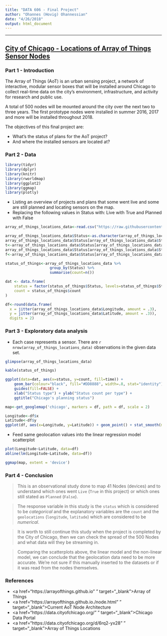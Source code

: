 ```yaml
---
title: "DATA 606 - Final Project"
author: "Ohannes (Hovig) Ohannessian"
date: "4/26/2018"
output: html_document
---
```

<hr>

<div class="alert alert-success">
## <b><u>City of Chicago - Locations of Array of Things Sensor Nodes</u></b><br>
</div>

### Part 1 - Introduction
<div class="alert alert-info">
The Array of Things (AoT) is an urban sensing project, a network of interactive, modular sensor boxes that will be installed around Chicago to collect real-time data on the city’s environment, infrastructure, and activity for research and public use. 

A total of 500 nodes will be mounted around the city over the next two to three years. The first prototype nodes were installed in summer 2016, 2017 and more will be installed throughout 2018.

The objectives of this final project are:

* What's the status of plans for the AoT project? 
* And where the installed sensors are located at?
</div>

### Part 2 - Data 

```r
library(tidyr)
library(dplyr)
library(knitr)
library(rworldmap)
library(ggplot2)
library(ggmap)
library(plotly)
```


<div class="alert alert-info">
* Listing an overview of projects and plans that some went live and some are still planned and locating sensors on the map.
* Replacing the following values in Status with: Live with True and Planned with False
</div>

```r
array_of_things_locations_data<-read.csv("https://raw.githubusercontent.com/hovig/MSDS_CUNY/master/DATA606/Project-Proposal/array-of-things-locations-1.csv")

array_of_things_locations_data$Status<-as.character(array_of_things_locations_data$Status)
array_of_things_locations_data$Status[array_of_things_locations_data$Status=="Live"]<-"True"
t<-array_of_things_locations_data$Status[array_of_things_locations_data$Status=="True"]
array_of_things_locations_data$Status[array_of_things_locations_data$Status=="Planned"]<-"False"
f<-array_of_things_locations_data$Status[array_of_things_locations_data$Status=="False"]

status_of_things<-array_of_things_locations_data %>% 
                    group_by(Status) %>%
                    summarise(count=n())

dat <- data.frame(
    status = factor(status_of_things$Status, levels=status_of_things$Status),
    count = status_of_things$count
)

df<-round(data.frame(
  x = jitter(array_of_things_locations_data$Longitude, amount = .3),
  y = jitter(array_of_things_locations_data$Latitude, amount = .3)), 
  digits = 2)
```


### Part 3 - Exploratory data analysis
<div class="alert alert-info">
* Each case represents a sensor. There are `r nrow(array_of_things_locations_data)` observations in the given data set.
</div>

```r
glimpse(array_of_things_locations_data)
```

```r
kable(status_of_things)
```

```r
ggplot(data=dat, aes(x=status, y=count, fill=time)) + 
    geom_bar(colour="black", fill="#DD8888", width=.8, stat="identity") + 
    guides(fill=FALSE) +
    xlab("Status type") + ylab("Status count per type") +
    ggtitle("Chicago's planning status")
```

```r
map<-get_googlemap('chicago', markers = df, path = df, scale = 2)
```

```r
Longitude<-df$x
Latitude<-df$y
ggplot(df, aes(x=Longitude, y=Latitude)) + geom_point() + stat_smooth(method="lm", se=FALSE)
```

<div class="alert alert-info">
* Feed same geolocation values into the linear regression model scatterplot  
</div>

```r
plot(Longitude~Latitude, data=df)
abline(lm(Longitude~Latitude, data=df))
```

```r
ggmap(map, extent = 'device')
```


### Part 4 - Conclusion
<div class="alert alert-info">
> This is an observational study done to map 41 Nodes (devices) and to understand which ones went `Live` (`True` in this project) or which ones still stated as `Planned` (`False`). 

> The response variable in this study is the `status` which is considered to be *categorical* and the explanatory variables are the `count` and the `geolocations` (`longitude`, `latitude`) which are considered to be *numerical*.

> It is worth to still continue this study when the project is completed by the City of Chicago, then we can check the spread of the 500 Nodes and what data will they be streaming in.

> Comparing the scatterplots above, the linear model and the non-linear model, we can conclude that the geolocation data need to be more accurate. We're not sure if this manually inserted to the datasets or if it was read from the nodes themselves. 
</div>

### References

- <a href="https://arrayofthings.github.io" " target="_blank">Array of Things</a>
- <a href="https://arrayofthings.github.io./node.html" " target="_blank">Current AoT Node Architecture</a>
- <a href="https://data.cityofchicago.org/" " target="_blank">Chicago Data Portal</a>
- <a href="https://data.cityofchicago.org/d/6rq2-yx28" " target="_blank">Array of Things Locations</a>
